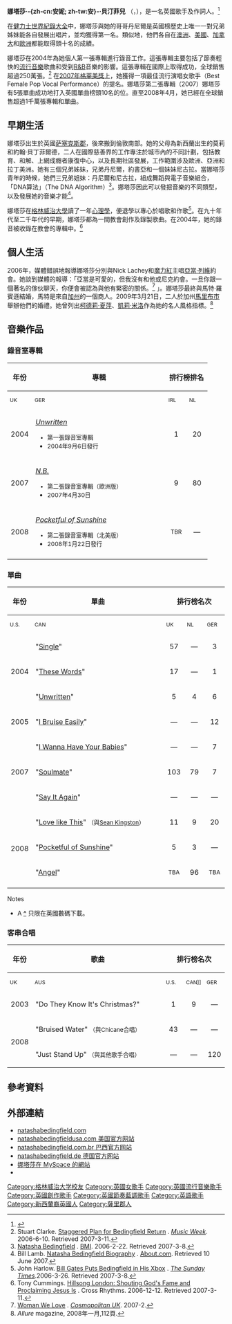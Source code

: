 {{noteTA
|1=zh-cn:贝丁菲尔德; zh-tw:貝汀菲兒;
}}
{{Link style|time=2015-12-11T05:12:43+00:00}}
{{Infobox Musical artist <!-- See Wikipedia:WikiProject_Musicians -->
| Name = 娜塔莎·貝汀菲兒<br>{{lang|en|Natasha Bedingfield}}
| Img = Natasha Bedingfield 2013.jpg
| caption         = 貝汀菲兒，2013年
| Background = solo_singer
| Birth_name = 娜塔莎·安·貝汀菲兒<br>{{lang|en|Natasha Anne Bedingfield}}
| Alias = 
| Born = {{birth date and age|1981|11|26|df=yes}}<br>{{英國}}[[萨塞克斯郡|萨塞克斯郡]]
| Origin = 
| Genre = [[流行音樂|流行音樂]]、[[R&B|R&B]]
| Occupation = [[歌手|歌手]]、[[作詞人|作詞人]]、[[音樂製作人|音樂製作人]]
| Years_active = 2004年至今
| Label = Phonogenic、 Epic、[[Sony_BMG|Sony BMG]]
| Associated_acts = 
| URL = [http://www.natashabedingfield.com/ www.natashabedingfield.com]
}}

'''娜塔莎·-{zh-cn:安妮; zh-tw:安}-·貝汀菲兒''' （{{lang-en|Natasha Anne Bedingfield}}，{{bd|1981年|11月26日|catidx=Bedingfield}}），是一名英國歌手及作詞人。<ref>{{cite web |url=http://www.natashabedingfield.com/news/natasha_answers_fan_questions.html?page=9 |title=存档副本 |accessdate=2008-08-07 |deadurl=yes |archiveurl=https://web.archive.org/web/20081206173139/http://www.natashabedingfield.com/news/natasha_answers_fan_questions.html?page=9 |archivedate=2008-12-06 }}</ref> 

在[[健力士世界紀錄大全|健力士世界紀錄大全]]中，娜塔莎與她的哥哥丹尼爾是英國榜歷史上唯一一對兄弟姊妹能各自發展出唱片，並均獲得第一名。類似地，他們各自在[[澳洲|澳洲]]、[[美國|美國]]、[[加拿大|加拿大]]和[[歐洲|歐洲]]都能取得頭十名的成績。

娜塔莎在2004年為她個人第一張專輯{{引书号转换|[[:en:_Unwritten_(album)|Unwritten]]}}進行錄音工作。這張專輯主要包括了節奏輕快的[[流行音樂|流行音樂]]歌曲和受到[[R&B|R&B]]音樂的影響。這張專輯在國際上取得成功，全球銷售超過250萬張。<ref name="sales">Stuart Clarke. [http://img476.imageshack.us/my.php?image=snewalbum0qo.jpg Staggered Plan for Bedingfield Return] {{Wayback|url=http://img476.imageshack.us/my.php?image=snewalbum0qo.jpg |date=20090320010508 }}. ''[[Music_Week|Music Week]]''. 2006-6-10. Retrieved 2007-3-11.</ref> 在[[2007年格萊美獎|2007年格萊美獎]]上，她獲得一項最佳流行演唱女歌手（Best Female Pop Vocal Performance）的提名。娜塔莎第二張專輯{{引书号转换|[[:en:N.B._(album)|N.B.]]}}（2007）娜塔莎有5張單曲成功地打入英國單曲榜頭10名的位。直至2008年4月，她已經在全球銷售超過1千萬張專輯和單曲。

==早期生活==
娜塔莎出生於英國[[萨塞克斯郡|萨塞克斯郡]]，後來搬到倫敦南部。她的父母為新西蘭出生的莫莉和約翰·貝丁菲爾德，二人在國際慈善界的工作專注於城市內的不同計劃，包括教育、和解、上網成癮者康復中心，以及長期社區發展，工作範圍涉及歐洲、亞洲和拉丁美洲。她有三個兄弟姊妹，兄弟丹尼爾，約書亞和一個妹妹尼古拉。當娜塔莎青年的時候，她們三兄弟姐妹：丹尼爾和尼古拉，組成舞蹈與電子音樂組合，「DNA算法」（The DNA Algorithm）<ref>[http://www.bmi.com/musicworld/entry/533085 Natasha Bedingfield] {{Wayback|url=http://www.bmi.com/musicworld/entry/533085 |date=20090209045954 }}. [[Broadcast_Music_Incorporated|BMI]]. 2006-2-22. Retrieved 2007-3-8.</ref>。娜塔莎因此可以發掘音樂的不同類型，以及發展她的音樂才能<ref>Bill Lamb. [http://top40.about.com/od/artistsac/p/natashabed.htm Natasha Bedingfield Biography] {{Wayback|url=http://top40.about.com/od/artistsac/p/natashabed.htm |date=20070817081436 }}. [[About.com|About.com]]. Retrieved 10 June 2007.</ref>。

娜塔莎在[[格林威治大學|格林威治大學]]讀了一年[[心理學|心理學]]，便退學以專心於唱歌和作歌<ref name="sundaytimes">John Harlow. [http://www.timesonline.co.uk/tol/news/world/article696673.ece Bill Gates Puts Bedingfield in His Xbox] {{Wayback|url=http://www.timesonline.co.uk/tol/news/world/article696673.ece |date=20110814024325 }}. ''[[The_Sunday_Times_(UK)|The Sunday Times]]''.2006-3-26. Retrieved 2007-3-8.</ref>。在九十年代至二千年代的早期，娜塔莎都為一間教會創作及錄製歌曲。在2004年，她的錄音被收錄在教會的專輯中。<ref>Tony Cummings. [http://www.crossrhythms.co.uk/articles/music/Hillsong_London_Shouting_Gods_Fame_and_Proclaiming_Jesus_Is/24681/p1/ Hillsong London: Shouting God's Fame and Proclaiming Jesus Is] {{Wayback|url=http://www.crossrhythms.co.uk/articles/music/Hillsong_London_Shouting_Gods_Fame_and_Proclaiming_Jesus_Is/24681/p1/ |date=20181215222428 }}. Cross Rhythms. 2006-12-12. Retrieved 2007-3-11.</ref>

==個人生活==
2006年，媒體錯誤地報導娜塔莎分別與Nick Lachey和[[魔力紅|魔力紅]]主唱[[亞當·列維|亞當·列維]]約會。她談到媒體的報導：「亞當是可愛的，但我沒有和他或尼克約會。一旦你跟一個著名的傢伙聊天，你便會被認為與他有緊密的關係。<ref name="cosmo">[http://www.natasha-b.com/photos/albums/uploads/Magazine%20Scans/2007/Cosmopolitan%20UK%20%28Feb%202007%29/005.jpg Woman We Love] {{Wayback|url=http://www.natasha-b.com/photos/albums/uploads/Magazine%20Scans/2007/Cosmopolitan%20UK%20%28Feb%202007%29/005.jpg |date=20110714155057 }}. ''[[Cosmopolitan_(magazine)|Cosmopolitan UK]]''. 2007-2.</ref> 」。娜塔莎最終與馬特·羅賓遜結婚，馬特是來自[[加州|加州]]的一個商人。2009年3月21日，二人於加州[[马里布_(加利福尼亚州)|馬里布市]]舉辦他們的婚禮。她曾列出[[柯德莉·夏萍|柯德莉·夏萍]]、[[凱莉·米洛|凱莉·米洛]]作為她的名人風格指標。<ref>''Allure'' magazine, 2008年一月,112頁.</ref>

==音樂作品==
===錄音室專輯===
{|class="wikitable"
! rowspan="2" width="33"|年份
! rowspan="2" width="294"|專輯
! colspan="6"|排行榜排名
! width="240" rowspan="2"|銷售及RIAA認證
|-
!style="width:3em;font-size:75%"|UK
!style="width:3em;font-size:75%"|GER
!style="width:3em;font-size:75%"|IRL
!style="width:3em;font-size:75%"|NL
!style="width:3em;font-size:75%"|SWI
!style="width:3em;font-size:75%"|U.S.
|-
|align="center"|2004
| ''[[:en:Unwritten_(album)|Unwritten]]'' <small>
* 第一張錄音室專輯
* 2004年9月6日發行</small>
|align="center"| 1
|align="center"| 20
|align="center"| 4
|align="center"| 16
|align="center"| 23
|align="center"| 26
|<small>
* 全球銷量: 2.3百萬<ref name="sales"/>
* 美國銷量: 815,000<ref>Caulfield, Keith. [http://www.billboard.com/bbcom/search/google/article_display.jsp?vnu_content_id=1003617978 "Ask Billboard: An Epic Natasha Album?"]. [[告示牌_(雜誌)|Billboard.com]]. 2007-7-27. Retrieved 2008-6-17.</ref>
* RIAA認證: 金唱片<ref name="riaa">[http://riaa.org/goldandplatinumdata.php?table=SEARCH "RIAA Searchable Database"] {{Webarchive|url=https://archive.today/20120524143006/http://riaa.org/goldandplatinumdata.php?table=SEARCH |date=2012-05-24 }}. [[Recording_Industry_Association_of_America|Recording Industry Association of America]]. Retrieved 2007-3-20.</ref></small>
|-
|align="center"|2007
| ''[[:en:N.B._(album)|N.B.]]'' <small>
* 第二張錄音室專輯（歐洲版）
* 2007年4月30日</small>
|align="center"| 9
|align="center"| 80
|align="center"| 14
|align="center"| 13
|align="center"| 37
|align="center"| —
|<small>
* 全球銷量: 380,000 
|-
|align="center"|2008
| ''[[:en:Pocketful_of_Sunshine|Pocketful of Sunshine]]'' <small>
* 第二張錄音室專輯（北美版）
*2008年1月22日發行</small>
|align="center"| <small>TBR</small>
|align="center"| —
|align="center"| —
|align="center"| —
|align="center"| —
|align="center"| 3
|<small>
* 全球銷量: 598,328
* 美國銷量: 415,358
|-
|}


===單曲===
{| class="wikitable"
! rowspan="2" width="33"|年份
! width="320" rowspan="2"| 單曲
! colspan="7"|排行榜名次
! width="90" rowspan="2"| RIAA 認證
! width="161" rowspan="2"| 專輯
|-
!style="width:3em;font-size:75%"| U.S.
!style="width:3em;font-size:75%"| CAN
!style="width:3em;font-size:75%"| UK
!style="width:3em;font-size:75%"| NL
!style="width:3em;font-size:75%"| GER
!style="width:3em;font-size:75%"| IRL
!style="width:3em;font-size:75%"| NZ
|-
|align="center" rowspan="3"| 2004
| "[[:en:Single_(Natasha_Bedingfield_song)|Single]]"
|align="center"| 57
|align="center"| —
|align="center"| 3
|align="center"| 48
|align="center"| —
|align="center"| 7
|align="center"| —
|align="left" valign="center"|
|rowspan="4"|''[[:en:Unwritten|Unwritten]]''
|-
| "[[:en:These_Words|These Words]]"
|align="center"| 17
|align="center"| —
|align="center"| 1
|align="center"| 4
|align="center"| 2
|align="center"| 1
|align="center"| 2
|align="center" valign="center"|金唱片<ref name="riaa"/>
|-
| "[[:en:Unwritten_(song)|Unwritten]]"
|align="center"| 5
|align="center"| 4
|align="center"| 6
|align="center"| 4
|align="center"| 22
|align="center"| 9
|align="center"| 15
|align="center" valign="center"|2× 白金<ref name="riaa"/>
|-
|align="center" rowspan="1"| 2005
| "[[:en:I_Bruise_Easily|I Bruise Easily]]"
|align="center"| —
|align="center"| —
|align="center"| 12
|align="center"| 12
|align="center"| 46
|align="center"| 17
|align="center"| —
|align="left" valign="center"|
|-
|align="center" rowspan="3"| 2007
| "[[:en:I_Wanna_Have_Your_Babies|I Wanna Have Your Babies]]"
|align="center"| —
|align="center"| —
|align="center"| 7
|align="center"| 23
|align="center"| 39
|align="center"| 8
|align="center"| —
|align="left" valign="center"|
|rowspan="3"|''N.B.'' 
|-
| "[[:en:Soulmate_(song)|Soulmate]]"
|align="center"| 103
|align="center"| 79
|align="center"| 7
|align="center"| 25
|align="center"| 12
|align="center"| 28
|align="center"| —
|align="left" valign="center"|
|-
| "[[:en:Say_It_Again_(song)|Say It Again]]" 
|align="center"| —
|align="center"| —
|align="center"| —
|align="center"| 57
|align="center"| —
|align="center"| —
|align="center"| —
|align="left" valign="center"|
|-
|align="center" rowspan="4"| 2008
| "[[:en:Love_like_This|Love like This]]" <small>（與[[:en:Sean_Kingston|Sean Kingston]]）</small>
|align="center"| 11
|align="center"| 9
|align="center"| 20
|align="center"| —
|align="center"| 33
|align="center"| 34
|align="center"| 5
|align="center" valign="center"|白金<ref name="riaa"/>
|rowspan="3"|''[[:en:Pocketful_of_Sunshine|Pocketful of Sunshine]]''
|-
| "[[:en:Pocketful_of_Sunshine_(song)|Pocketful of Sunshine]]"
|align="center"| 5
|align="center"| 3
|align="center"| —
|align="center"| —
|align="center"| —
|align="center"| —
|align="center"| —
|align="center" valign="center"|
|-
| "[[:en:Angel_(Natasha_Bedingfield_song)|Angel]]"
|align="center"|<small>TBA</small>
|align="center"|96
|align="center"|<small>TBA</small>
|align="center"|<small>TBA</small>
|align="center"|<small>TBA</small>
|align="center"|<small>TBA</small>
|align="center"|<small>TBA</small>
|align="center" valign="center"|<small>TBA</small>
|-
|}

<div class="references-small">
;Notes
*A <span id="endnote_A"></span>[[#ref_A|'''^''']] 只限在英國數碼下載。
</div>

===客串合唱===
{| class="wikitable"
! rowspan="2" width="33"| 年份
! width="320" rowspan="2"| 歌曲
! colspan="7"| 排行榜名次
! width="90" rowspan="2"| RIAA 認證
! width="161" rowspan="2"| 專輯
|-
!style="width:3em;font-size:75%"| UK
!style="width:3em;font-size:75%"| AUS
!style="width:3em;font-size:75%"| U.S.
!style="width:3em;font-size:75%"| CAN]]
!style="width:3em;font-size:75%"| GER
!style="width:3em;font-size:75%"| IRL
!style="width:3em;font-size:75%"| NZ
|-
|align="center" rowspan="1"| 2003
|align="left"|"Do They Know It's Christmas?"
|align="center"|1
|align="center"|9
|align="center"|—
|align="center"|—
|align="center"|7
|align="center"|1
|align="center"|1
|align="center" valign="center"|2× 白金<ref name="riaa"/>
|rowspan="1"|''Charity single Band Aid 20''
|-
|align="center" rowspan="2"| 2008
| "Bruised Water" <small>（與Chicane合唱）</small>
|align="center"| 43
|align="center"| —
|align="center"| —
|align="center"| —
|align="center"| —
|align="center"| —
|align="center"| —
|align="center" valign="center"|
|rowspan="1"| —
|-
| "Just Stand Up" <small>（與其他歌手合唱）</small>
|align="center"| —
|align="center"| —
|align="center"| 120
|align="center"| —
|align="center"| —
|align="center"| —
|align="center"| —
|align="center" valign="center"|
|rowspan="1"| —
|}

==參考資料==
{{reflist|2}}

==外部連結==
<!-- please, no fansites. we have a Google directory link. see http://en.wikipedia.org/wiki/WP:EL -->
* [http://www.natashabedingfield.com/ natashabedingfield.com ] {{Wayback|url=http://www.natashabedingfield.com/ |date=20210218053442 }}
* [https://web.archive.org/web/20090105172701/http://natashabedingfieldusa.com/ natashabedingfieldusa.com 美国官方网站]
* [https://web.archive.org/web/20080808033121/http://www.natashabedingfield.com.br/ natashabedingfield.com.br 巴西官方网站] 
* [http://www.natashabedingfield.de/ natashabedingfield.de 德国官方网站] {{Wayback|url=http://www.natashabedingfield.de/ |date=20190813011323 }}
* [https://myspace.com/natashabedingfield 娜塔莎在 MySpace 的網站] {{Wayback|url=https://myspace.com/natashabedingfield |date=20210218053447 }}
* {{IMDb name|1599769}}

{{Authority control}}
{{DEFAULTSORT:Bedingfield, Natasha}}
[[Category:格林威治大学校友|Category:格林威治大学校友]]
[[Category:英國女歌手|Category:英國女歌手]]
[[Category:英國流行音樂歌手|Category:英國流行音樂歌手]]
[[Category:英國創作歌手|Category:英國創作歌手]]
[[Category:英國節奏藍調歌手|Category:英國節奏藍調歌手]]
[[Category:英語歌手|Category:英語歌手]]
[[Category:新西蘭裔英國人|Category:新西蘭裔英國人]]
[[Category:薩里郡人|Category:薩里郡人]]